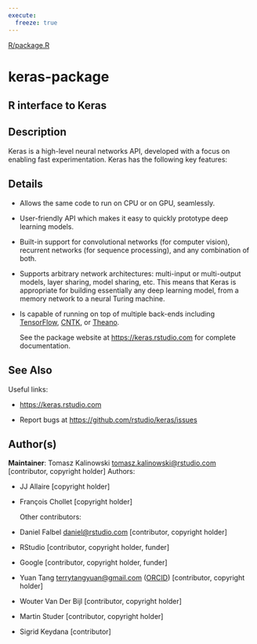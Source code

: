 ```yaml
---
execute:
  freeze: true
---
```


[R/package.R](https://github.com/rstudio/keras//blob/main/R/package.R#L) 

# keras-package

## R interface to Keras

## Description
 Keras is a high-level neural networks API, developed with a focus on enabling fast experimentation. Keras has the following key features: 




## Details

  

- Allows the same code to run on CPU or on GPU, seamlessly. 

- User-friendly API which makes it easy to quickly prototype deep learning models. 

- Built-in support for convolutional networks (for computer vision), recurrent networks (for sequence processing), and any combination of both. 

- Supports arbitrary network architectures: multi-input or multi-output models, layer sharing, model sharing, etc. This means that Keras is appropriate for building essentially any deep learning model, from a memory network to a neural Turing machine. 

- Is capable of running on top of multiple back-ends including [TensorFlow](https://github.com/tensorflow/tensorflow), [CNTK](https://github.com/Microsoft/cntk), or [Theano](https://github.com/Theano/Theano). 

  See the package website at [https://keras.rstudio.com](https://keras.rstudio.com) for complete documentation. 





## See Also

 Useful links:    

- [https://keras.rstudio.com](https://keras.rstudio.com)   

- Report bugs at [https://github.com/rstudio/keras/issues](https://github.com/rstudio/keras/issues) 

  

## Author(s)

 **Maintainer**: Tomasz Kalinowski [tomasz.kalinowski@rstudio.com](tomasz.kalinowski@rstudio.com) [contributor, copyright holder]  Authors:    

- JJ Allaire [copyright holder]   

- François Chollet [copyright holder] 

  Other contributors:    

- Daniel Falbel [daniel@rstudio.com](daniel@rstudio.com) [contributor, copyright holder]   

- RStudio [contributor, copyright holder, funder]   

- Google [contributor, copyright holder, funder]   

- Yuan Tang [terrytangyuan@gmail.com](terrytangyuan@gmail.com) ([ORCID](https://orcid.org/0000-0001-5243-233X)) [contributor, copyright holder]   

- Wouter Van Der Bijl [contributor, copyright holder]   

- Martin Studer [contributor, copyright holder]   

- Sigrid Keydana [contributor] 

  
